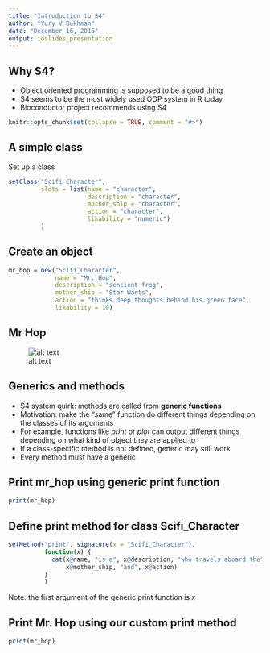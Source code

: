 ```yaml
---
title: "Introduction to S4"
author: "Yury V Bukhman"
date: "December 16, 2015"
output: ioslides_presentation
---
```


## Why S4?
* Object oriented programming is supposed to be a good thing
* S4 seems to be the most widely used OOP system in R today
* Bioconductor project recommends using S4

```r
knitr::opts_chunk$set(collapse = TRUE, comment = "#>")
```

## A simple class
Set up a class
```r
setClass("Scifi_Character", 
         slots = list(name = "character",
                      description = "character",
                      mother_ship = "character",
                      action = "character",
                      likability = "numeric")
         )
```

## Create an object
```r
mr_hop = new("Scifi_Character",
             name = "Mr. Hop", 
             description = "sencient frog", 
             mother_ship = "Star Warts",
             action = "thinks deep thoughts behind his green face",
             likability = 10)
```

## Mr Hop
![alt text](Mr_Hop.jpg)

## Generics and methods
* S4 system quirk: methods are called from __generic functions__
* Motivation: make the "same" function do different things depending on the classes of its arguments
* For example, functions like _print_ or _plot_ can output different things depending on what kind of object they are applied to
* If a class-specific method is not defined, generic may still work
* Every method must have a generic

## Print mr_hop using generic print function
```r
print(mr_hop)
```

## Define print method for class Scifi_Character
```r
setMethod("print", signature(x = "Scifi_Character"),
          function(x) {
            cat(x@name, "is a", x@description, "who travels aboard the",
                x@mother_ship, "and", x@action)
          }
          )
```
Note: the first argument of the generic print function is _x_

## Print Mr. Hop using our custom print method
```r
print(mr_hop)
```


